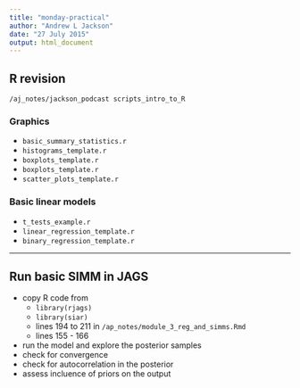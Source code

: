 ```yaml
---
title: "monday-practical"
author: "Andrew L Jackson"
date: "27 July 2015"
output: html_document
---
```


## R revision

`/aj_notes/jackson_podcast scripts_intro_to_R`

### Graphics

- `basic_summary_statistics.r`
- `histograms_template.r`
- `boxplots_template.r`
- `boxplots_template.r`
- `scatter_plots_template.r`

### Basic linear models
- `t_tests_example.r`
- `linear_regression_template.r`
- `binary_regression_template.r` 

----

## Run basic SIMM in JAGS

- copy R code from
  - `library(rjags)`
  - `library(siar)`
  - lines 194 to 211 in `/ap_notes/module_3_reg_and_simms.Rmd`
  - lines 155 - 166
- run the model and explore the posterior samples
- check for convergence
- check for autocorrelation in the posterior
- assess incluence of priors on the output


 
